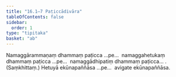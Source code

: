 ```yaml
---
title: "16.1–7 Paṭiccādivāra"
tableOfContents: false
sidebar:
  order: 1
type: "tipitaka"
basket: "ab"
---
```



<DynamicBreadcrumb />

<Division number="29">

<Paragraph number="61">
Namaggārammaṇaṃ dhammaṃ paṭicca …pe…  namaggahetukaṃ dhammaṃ paṭicca …pe…  namaggādhipatiṃ dhammaṃ paṭicca… . (Saṃkhittaṃ.)
</Paragraph>

<Paragraph number="62">
Hetuyā ekūnapaññāsa …pe…  avigate ekūnapaññāsa.
</Paragraph>
</Division>